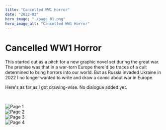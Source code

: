 ```yaml
---
title: "Cancelled WW1 Horror"
date: "2022-03"
hero_image: "./page_01.png"
hero_image_alt: "Cancelled WW1 Horror"
---
```


# Cancelled WW1 Horror

This started out as a pitch for a new graphic novel set during the great war. The premise was that in a war-torn Europe there'd be traces of a cult determined to bring horrors into our world. But as Russia invaded Ukraine in 2022 I no longer wanted to write and draw a comic about war in Europe.

Here's as far as I got drawing-wise. No dialogue added yet.

<br/>

![Page 1](./page_01.png)<br/>
![Page 2](./page_02.png)<br/>
![Page 3](./page_03.png)<br/>
![Page 4](./page_04.png)<br/>